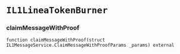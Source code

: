 # `IL1LineaTokenBurner`

### claimMessageWithProof

```solidity
function claimMessageWithProof(struct IL1MessageService.ClaimMessageWithProofParams _params) external
```

